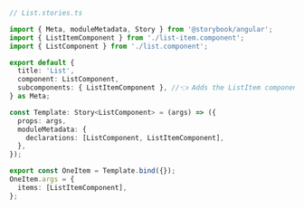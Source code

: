 ```ts
// List.stories.ts

import { Meta, moduleMetadata, Story } from '@storybook/angular';
import { ListItemComponent } from './list-item.component';
import { ListComponent } from './list.component';

export default {
  title: 'List',
  component: ListComponent,
  subcomponents: { ListItemComponent }, //👈 Adds the ListItem component as a subcomponent
} as Meta;

const Template: Story<ListComponent> = (args) => ({
  props: args,
  moduleMetadata: {
    declarations: [ListComponent, ListItemComponent],
  },
});

export const OneItem = Template.bind({});
OneItem.args = {
  items: [ListItemComponent],
};
```
